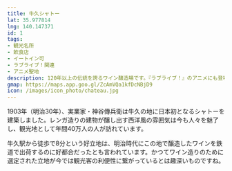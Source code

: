 ```yaml
---
title: 牛久シャトー
lat: 35.977814
lng: 140.147371
id: 1
tags:
- 観光名所
- 飲食店
- イートイン可
- ラブライブ！関連
- アニメ聖地
description: 120年以上の伝統を誇るワイン醸造場です。『ラブライブ！』のアニメにも登場しました。
gmap: https://maps.app.goo.gl/ZcAmVQa1kfDcNBjD9
icon: /images/icon_photo/chateau.jpg
---
```

1903年（明治30年）、実業家・神谷傳兵衛は牛久の地に日本初となるシャトーを建築しました。レンガ造りの建物が醸し出す西洋風の雰囲気は今も人々を魅了し、観光地として年間40万人の人が訪れています。

牛久駅から徒歩で8分という好立地は、明治時代にこの地で醸造したワインを鉄道で出荷するのに好都合だったとも言われています。かつてワイン造りのために選定された立地が今では観光客の利便性に繋がっているとは趣深いものですね。
